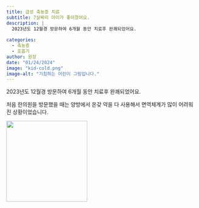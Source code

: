 ```yaml
---
title: 급성 축농증 치료
subtitle: 7살짜리 아이가 좋아졌어요.
description: |
  2023년도 12월경 방문하여 6개월 동안 치료후 완쾌되었어요.
  
categories:
  - 축농증
  - 호흡기
author: 원장
date: "01/24/2024"
image: "kid-cold.png"
image-alt: "기침하는 어린이 그림입니다."
---
```


2023년도 12월경 방문하여 6개월 동안 치료후 완쾌되었어요.

처음 한의원을 방문했을 때는 양방에서 온갖 약을 다 사용해서 면역체계가 많이 어려워진 상황이었습니다.

![](kid-cold.png){fig-alt="기침하는 어린이 그림입니다." fig-align="center" width="214"}
